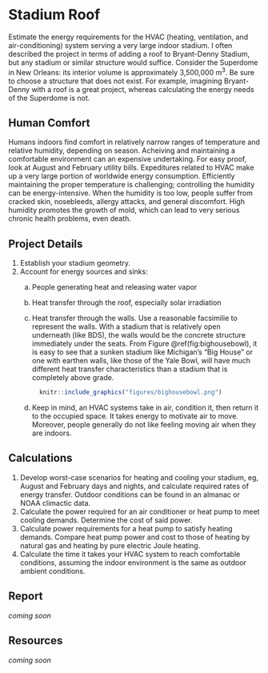 

# Stadium Roof

Estimate the energy requirements for the HVAC (heating, ventilation, and air-conditioning) system serving a very large indoor stadium. I often described the project in terms of adding a roof to Bryant-Denny Stadium, but any stadium or similar structure would suffice. Consider the Superdome in New Orleans: its interior volume is approximately 3,500,000 m^3^. Be sure to choose a structure that does not exist. For example, imagining Bryant-Denny with a roof is a great project, whereas calculating the energy needs of the Superdome is not.


## Human Comfort

Humans indoors find comfort in relatively narrow ranges of temperature and relative humidity, depending on season. Acheiving and maintaining a comfortable environment can an expensive undertaking. For easy proof, look at August and February utility bills. Expeditures related to HVAC make up a very large portion of worldwide energy consumption. Efficiently maintaining the proper temperature is challenging; controlling the humidity can be energy-intensive. When the humidity is too low, people suffer from cracked skin, nosebleeds, allergy attacks, and general discomfort. High humidity promotes the growth of mold, which can lead to very serious chronic health problems, even death.


## Project Details

1. Establish your stadium geometry.
1. Account for energy sources and sinks:
    a. People generating heat and releasing water vapor
    a. Heat transfer through the roof, especially solar irradiation
    a. Heat transfer through the walls. Use a reasonable facsimilie to represent the walls. With a stadium that is relatively open underneath (like BDS), the walls would be the concrete structure immediately under the seats. From Figure \@ref(fig:bighousebowl), it is easy to see that a sunken stadium like Michigan's "Big House" or one with earthen walls, like those of the Yale Bowl, will have much different heat transfer characteristics than a stadium that is completely above grade.  

        ```r
          knitr::include_graphics("figures/bighousebowl.png")
        ```

    a. Keep in mind, an HVAC systems take in air, condition it, then return it to the occupied space. It takes energy to motivate air to move. Moreover, people generally do not like feeling moving air when they are indoors. 


## Calculations

1. Develop worst-case scenarios for heating and cooling your stadium, eg, August and February days and nights, and calculate required rates of energy transfer. Outdoor conditions can be found in an almanac or NOAA climactic data. 
1. Calculate the power required for an air conditioner or heat pump to meet cooling demands. Determine the cost of said power.
1. Calculate power requirements for a heat pump to satisfy heating demands. Compare heat pump power and cost to those of heating by natural gas and heating by pure electric Joule heating.
1. Calculate the time it takes your HVAC system to reach comfortable conditions, assuming the indoor environment is the same as outdoor ambient conditions. 

## Report

_coming soon_


## Resources

_coming soon_

